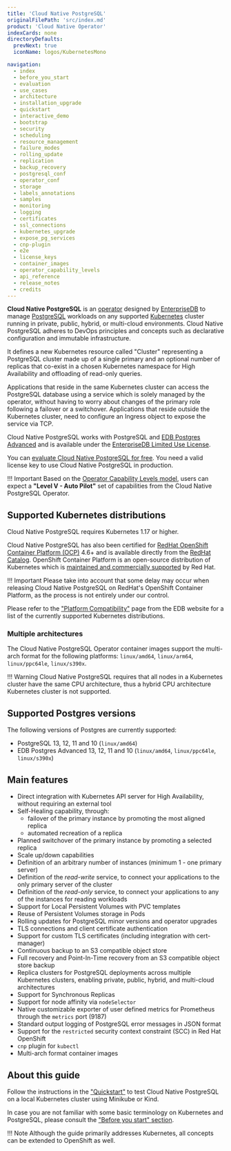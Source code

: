 ```yaml
---
title: 'Cloud Native PostgreSQL'
originalFilePath: 'src/index.md'
product: 'Cloud Native Operator'
indexCards: none
directoryDefaults:
  prevNext: true
  iconName: logos/KubernetesMono

navigation:
  - index
  - before_you_start
  - evaluation
  - use_cases
  - architecture
  - installation_upgrade
  - quickstart
  - interactive_demo
  - bootstrap
  - security
  - scheduling
  - resource_management
  - failure_modes
  - rolling_update
  - replication
  - backup_recovery
  - postgresql_conf
  - operator_conf
  - storage
  - labels_annotations
  - samples
  - monitoring
  - logging
  - certificates
  - ssl_connections
  - kubernetes_upgrade
  - expose_pg_services
  - cnp-plugin
  - e2e
  - license_keys
  - container_images
  - operator_capability_levels
  - api_reference
  - release_notes
  - credits
---
```


**Cloud Native PostgreSQL** is an [operator](https://kubernetes.io/docs/concepts/extend-kubernetes/operator/)
designed by [EnterpriseDB](https://www.enterprisedb.com)
to manage [PostgreSQL](https://www.postgresql.org/) workloads on any supported [Kubernetes](https://kubernetes.io)
cluster running in private, public, hybrid, or multi-cloud environments.
Cloud Native PostgreSQL adheres to DevOps principles and concepts
such as declarative configuration and immutable infrastructure.

It defines a new Kubernetes resource called "Cluster" representing a PostgreSQL
cluster made up of a single primary and an optional number of replicas that co-exist
in a chosen Kubernetes namespace for High Availability and offloading of
read-only queries.

Applications that reside in the same Kubernetes cluster can access the
PostgreSQL database using a service which is solely managed by the operator,
without having to worry about changes of the primary role following a failover
or a switchover. Applications that reside outside the Kubernetes cluster, need
to configure an Ingress object to expose the service via TCP.

Cloud Native PostgreSQL works with PostgreSQL and [EDB Postgres Advanced](https://www.enterprisedb.com/products/edb-postgres-advanced-server-secure-ha-oracle-compatible)
and is available under the [EnterpriseDB Limited Use License](https://www.enterprisedb.com/limited-use-license).

You can [evaluate Cloud Native PostgreSQL for free](evaluation.md).
You need a valid license key to use Cloud Native PostgreSQL in production.

!!! Important
    Based on the [Operator Capability Levels model](operator_capability_levels.md),
    users can expect a **"Level V - Auto Pilot"** set of capabilities from the
    Cloud Native PostgreSQL Operator.

## Supported Kubernetes distributions

Cloud Native PostgreSQL requires Kubernetes 1.17 or higher.

Cloud Native PostgreSQL has also been certified for
[RedHat OpenShift Container Platform (OCP)](https://www.openshift.com/products/container-platform)
4.6+ and is available directly from the [RedHat Catalog](https://catalog.redhat.com/).
OpenShift Container Platform is an open-source distribution of Kubernetes which is
[maintained and commercially supported](https://access.redhat.com/support/policy/updates/openshift#ocp4)
by Red Hat.

!!! Important
    Please take into account that some delay may occur when releasing Cloud
    Native PostgreSQL on RedHat's OpenShift Container Platform, as the process is
    not entirely under our control.

Please refer to the
["Platform Compatibility"](https://www.enterprisedb.com/product-compatibility#cnp)
page from the EDB website for a list of the currently supported Kubernetes distributions.

### Multiple architectures

The Cloud Native PostgreSQL Operator container images support the multi-arch
format for the following platforms: `linux/amd64`, `linux/arm64`,
`linux/ppc64le`, `linux/s390x`.

!!! Warning
    Cloud Native PostgreSQL requires that all nodes in a Kubernetes cluster have the
    same CPU architecture, thus a hybrid CPU architecture Kubernetes cluster is not
    supported.

## Supported Postgres versions

The following versions of Postgres are currently supported:

-   PostgreSQL 13, 12, 11 and 10 (`linux/amd64`)
-   EDB Postgres Advanced 13, 12, 11 and 10 (`linux/amd64`, `linux/ppc64le`, `linux/s390x`)

## Main features

-   Direct integration with Kubernetes API server for High Availability,
    without requiring an external tool
-   Self-Healing capability, through:
    -   failover of the primary instance by promoting the most aligned replica
    -   automated recreation of a replica
-   Planned switchover of the primary instance by promoting a selected replica
-   Scale up/down capabilities
-   Definition of an arbitrary number of instances (minimum 1 - one primary server)
-   Definition of the *read-write* service, to connect your applications to the only primary server of the cluster
-   Definition of the *read-only* service, to connect your applications to any of the instances for reading workloads
-   Support for Local Persistent Volumes with PVC templates
-   Reuse of Persistent Volumes storage in Pods
-   Rolling updates for PostgreSQL minor versions and operator upgrades
-   TLS connections and client certificate authentication
-   Support for custom TLS certificates (including integration with cert-manager)
-   Continuous backup to an S3 compatible object store
-   Full recovery and Point-In-Time recovery from an S3 compatible object store backup
-   Replica clusters for PostgreSQL deployments across multiple Kubernetes
    clusters, enabling private, public, hybrid, and multi-cloud architectures
-   Support for Synchronous Replicas
-   Support for node affinity via `nodeSelector`
-   Native customizable exporter of user defined metrics for Prometheus through the `metrics` port (9187)
-   Standard output logging of PostgreSQL error messages in JSON format
-   Support for the `restricted` security context constraint (SCC) in Red Hat OpenShift
-   `cnp` plugin for `kubectl`
-   Multi-arch format container images

## About this guide

Follow the instructions in the ["Quickstart"](quickstart.md) to test Cloud Native PostgreSQL
on a local Kubernetes cluster using Minikube or Kind.

In case you are not familiar with some basic terminology on Kubernetes and PostgreSQL,
please consult the ["Before you start" section](before_you_start.md).

!!! Note
    Although the guide primarily addresses Kubernetes, all concepts can
    be extended to OpenShift as well.